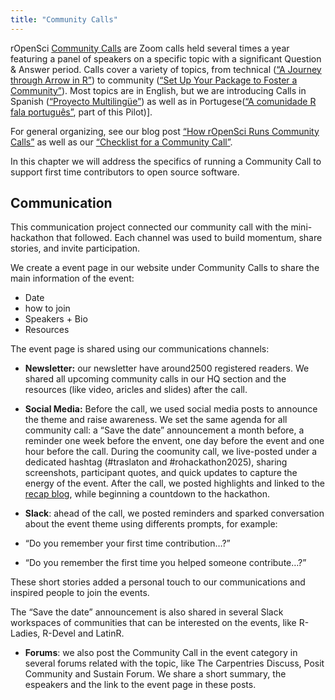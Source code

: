 ```yaml
---
title: "Community Calls"
---
```


rOpenSci [Community Calls](https://ropensci.org/commcalls) are Zoom calls held several times a year featuring a panel of speakers on a specific topic with a significant Question & Answer period.
Calls cover a variety of topics, from technical (["A Journey through Arrow in R"](https://ropensci.org/commcalls/jun2023-arrow/))
to community (["Set Up Your Package to Foster a Community"](https://ropensci.org/commcalls/apr2021-pkg-community/)). 
Most topics are in English, but we are introducing Calls in Spanish (["Proyecto Multilingüe"](https://ropensci.org/es/commcalls/nov2023-multilenguaje/)) as well
as in Portugese(["A comunidade R fala português"](https://ropensci.org/commcalls/translation-portuguese/), part of this Pilot)]. 

For general organizing, see our blog post ["How rOpenSci Runs Community Calls"](https://ropensci.org/blog/2021/02/02/ropensci-community-calls/) as well
as our ["Checklist for a Community Call"](https://github.com/ropensci-org/community-calls/blob/master/checklist.md). 

In this chapter we will address the specifics of running a Community Call to 
support first time contributors to open source software.

<!-- TODO: Yani, I would suggest only adding things here which are specific to this 
project. Anything that is a general Community Call organization thing and which
is covered in the above links I think you can either omit, or simply refer to the
above links. No need to 'reinvent the wheel' ;)  -->

## Communication

This communication project connected our community call with the mini-hackathon that followed. Each channel was used to build momentum, share stories, and invite participation. 

We create a event page in our website under Community Calls to share the main information of the event: 

- Date 
- how to join
- Speakers + Bio
- Resources

The event page is shared using our communications channels:

* **Newsletter:** our newsletter have around2500 registered readers. We shared all upcoming community calls in our HQ section and the resources (like video, aricles and slides) after the call.

* **Social Media:** Before the call, we used social media posts to announce the theme and raise awareness. We set the same agenda for all community call: a "Save the date" announcement a month before, a reminder one week before the envent, one day before the event and one hour before the call. 
During the coomunity call, we live-posted under a dedicated hashtag (#traslaton and #rohackathon2025), sharing screenshots, participant quotes, and quick updates to capture the energy of the event. After the call, we posted highlights and linked to the [recap blog](/blog/2025/01/24/coworking-hackathons/), while beginning a countdown to the hackathon.

* **Slack**: ahead of the call, we posted reminders and sparked conversation about the event theme using differents prompts, for example:

- “Do you remember your first time contribution…?”
- “Do you remember the first time you helped someone contribute…?”

These short stories added a personal touch to our communications and inspired people to join the events. 

The "Save the date" announcement is also shared in several Slack workspaces of communities that can be interested on the events, like R-Ladies, R-Devel and LatinR. 

* **Forums**: we also post the Community Call in the event category in several forums related with the topic, like The Carpentries Discuss, Posit Community and Sustain Forum. We share a short summary, the espeakers and the link to the event page in these posts.
